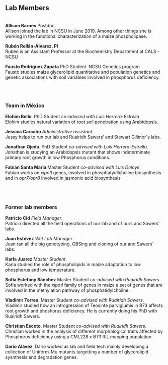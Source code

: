 <!-- break -->
<br>
<!-- break -->

Lab Members
-------------
<!-- break -->
<br>
<!-- break -->
**Allison Barnes** Postdoc.   
Allison joined the lab in NCSU in June 2019. Among other things she is working in the functional characterization of a maize phospholipase.  
<a href="https://twitter.com/asiekmanbarnes">
<i class="fa fa-twitter" aria-hidden="true"></i>
</a>  

 
**Rubén Rellán-Álvarez. PI**  
Rubén is an Assistant Professor at the Biochemistry Department at CALS - NCSU  
<a href="https://twitter.com/rrellanalvarez">
<i class="fa fa-twitter" aria-hidden="true"></i>
</a>  <a href="https://github.com/rellan">
<i class="fa fa-github-alt" aria-hidden="true"></i>
</a> <a href="mailto:rrellan@ncsu.edu">
<i class="fa fa-envelope" aria-hidden="true"></i>
<a href="https://docs.google.com/document/d/1E65ePNEtdPm-f0BjjZN7RnOAzFzaW1RXS_hcn-Y8_Ls/edit?usp=sharing">
<i class="fa fa-file-text" aria-hidden="true"></i>
</a>  


**Fausto Rodríguez Zapata** PhD Student. NCSU Genetics program  
Fausto studies maize glycerolipid quantitative and population genetics and genetic associations with soil variables involved in phosphorus deficiency.  
<a href="https://twitter.com/chyscamuy">
<i class="fa fa-twitter" aria-hidden="true"></i>  
</a>  <a href="https://github.com/faustovrz">
<i class="fa fa-github-alt" aria-hidden="true"></i>
</a>


<!-- break -->
<br>
<!-- break -->

### Team in México   

**Elohim Bello**. PhD Student *co-advised with Luis Herrera-Estrella*  
Elohim studies natural variation of root soil penetration using Arabidopsis.   

**Jessica Carcaño** *Administrative assistant*.  
Jessy helps to run our lab and Ruairidh Sawers' and Stewart Gillmor´s labs.    

**Jonathan Ojeda**. PhD Student *co-advised with Luis Herrera-Estrella*.  
Jonathan is studying an Arabidopsis mutant that shows indeterminate primary root growth in low Phosphorus conditions.    
<a href="https://twitter.com/jonojedarivera">
<i class="fa fa-twitter" aria-hidden="true"></i>
</a>  

**Fabián Santa Maria** Master Student *co-advised with Luis Delaye*.   
Fabian works on *xipotl* genes, involved in phosphatydilcholine biosynthesis and in *opr7/opr8* involved in jasmonic acid biosynthesis   
<!-- break -->
<br><br><br>
<!-- break -->


### Former lab members  


**Patricio Cid** *Field Manager*.  
Patricio directed all the field operations of our lab and of ours and Sawers' labs.  

**Juan Estévez** *Wet Lab Manager*.  
Juan ran all the big genotyping, GBSing and cloning of our and Sawers´ labs.  

**Karla Juarez** *Master Student*.   
Karla studied the role of phospholipids in maize adaptation to low phosphorus and low temperature.  

**Sofía Estefany Sánchez** Master Student *co-advised with Ruairidh Sawers*. Sofía worked with the *xipotl* family of genes in maize a set of genes that are involved in the methylation pathway of phosphatidylcholine.  

**Vladimir Torres**. Master Student *co-advised with Ruairidh Sawers*.    
Vladimir studied how an introgression of Teosinte parviglumis in B73 affects root growth and phoshorus deficiency. He is currently doing his PhD with Ruairidh Sawers.  

**Christian Escoto**. Master Student *co-advised with Ruairidh Sawers*.   
Christian worked in the analysis of different morphological traits affected by Phosphorus deficiency using a CML228 x B73 RIL mapping population.  

**Dario Alávez**. Dario worked as lab and field tech mainly developing a collection of Uniform-Mu mutants targetting a number of glycerolipid sysnthesis and degradation genes.
